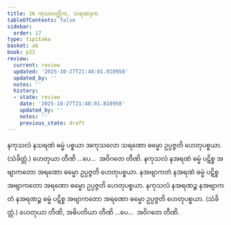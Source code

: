 ```yaml
---
title: 16 ကုသလတ္တိက, သရဏဒုက
tableOfContents: false
sidebar:
  order: 17
type: tipitaka
basket: ab
book: p22
review:
  current: review
  updated: '2025-10-27T21:48:01.810958'
  updated_by: ''
  notes: ''
  history:
  - state: review
    date: '2025-10-27T21:48:01.810958'
    updated_by: ''
    notes: ''
    previous_state: draft
---
```



<ReviewStatus review={frontmatter.review} showDetails={true} />

<HypothesisAnnotation frontmatter={frontmatter} />

<DynamicBreadcrumb />

<Division number="36" book="p22" e="ch" v="40" p="385">

<Paragraph number="81" book="p22">
နကုသလံ နသရဏံ ဓမ္မံ ပစ္စယာ အကုသလော သရဏော ဓမ္မော ဥပ္ပဇ္ဇတိ ဟေတုပစ္စယာ. (သံခိတ္တံ.) ဟေတုယာ တီဏိ …ပေ…  အဝိဂတေ တီဏိ.
</Paragraph>

<Paragraph number="82" book="p22">
နကုသလံ နအရဏံ ဓမ္မံ ပဋိစ္စ အဗျာကတော အရဏော ဓမ္မော ဥပ္ပဇ္ဇတိ ဟေတုပစ္စယာ. နအဗျာကတံ နအရဏံ ဓမ္မံ ပဋိစ္စ အဗျာကတော အရဏော ဓမ္မော ဥပ္ပဇ္ဇတိ ဟေတုပစ္စယာ. နကုသလံ နအရဏဉ္စ နအဗျာကတံ နအရဏဉ္စ ဓမ္မံ ပဋိစ္စ အဗျာကတော အရဏော ဓမ္မော ဥပ္ပဇ္ဇတိ ဟေတုပစ္စယာ. (သံခိတ္တံ.) ဟေတုယာ တီဏိ, အဓိပတိယာ တီဏိ …ပေ…  အဝိဂတေ တီဏိ.
</Paragraph>
</Division>